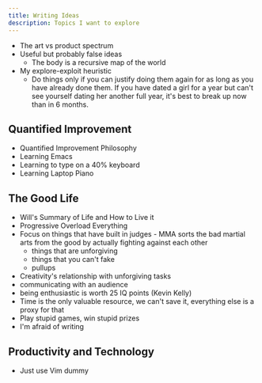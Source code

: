 ```yaml
---
title: Writing Ideas
description: Topics I want to explore
---
```


- The art vs product spectrum
- Useful but probably false ideas
  - The body is a recursive map of the world
- My explore-exploit heuristic
  - Do things only if you can justify doing them again for as long as you have already done them. If you have dated a girl for a year but can't see yourself dating her another full year, it's best to break up now than in 6 months.

## Quantified Improvement

- Quantified Improvement Philosophy
- Learning Emacs
- Learning to type on a 40% keyboard
- Learning Laptop Piano

## The Good Life

- Will's Summary of Life and How to Live it
- Progressive Overload Everything
- Focus on things that have built in judges - MMA sorts the bad martial arts from the good by actually fighting against each other
  - things that are unforgiving
  - things that you can't fake
  - pullups
- Creativity's relationship with unforgiving tasks
- communicating with an audience
- being enthusiastic is worth 25 IQ points (Kevin Kelly)
- Time is the only valuable resource, we can't save it, everything else is a proxy for that
- Play stupid games, win stupid prizes
- I'm afraid of writing

## Productivity and Technology

- Just use Vim dummy
